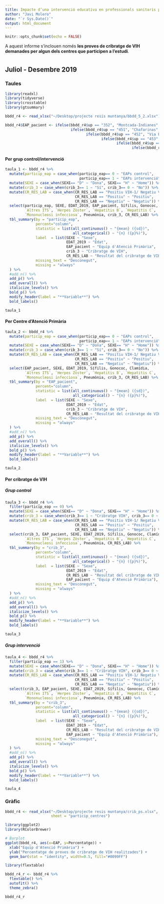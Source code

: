 ```yaml
---
title: Impacte d’una intervenció educativa en professionals sanitaris per millorar el cribratge de VIH en Atenció Primària. Informe de resultats.
author: "Javi Molero"
date: "`r Sys.Date()`"
output: html_document
---
```


```r
knitr::opts_chunk$set(echo = FALSE)
```

A aquest informe s'inclouen només **les proves de cribratge de VIH demanades per algun dels centres que participen a l'estudi**.

# {.tabset}

## Juliol - Desembre 2019 {.tabset}

### Taules {.tabset}

```r
library(readxl)
library(tidyverse)
library(crosstable)
library(gtsummary)

bbdd_r4 <- read_xlsx("~/Desktop/projecte resis muntanya/bbdd_5_2.xlsx")

bbdd_r4$EAP_pacient <- ifelse(bbdd_r4$up == "352", "Montcada-Indianes",
                              ifelse(bbdd_r4$up == "451", "Chafarinas",
                                     ifelse(bbdd_r4$up == "452", "Via Barcino",
                                            ifelse(bbdd_r4$up == "453", "Bon Pastor",
                                                   ifelse(bbdd_r4$up == "448", "El Carmel",
                                                          ifelse(bbdd_r4$up == "449", "Roquetes", NA))))))
```

#### Per grup control/intervenció

```r
taula_1 <- bbdd_r4 %>% 
  mutate(particip_eap = case_when(particip_eap== 0 ~ "EAPs control",
                                  particip_eap== 1 ~ "EAPs intervenció")) %>% 
  mutate(SEXE = case_when(SEXE== "D" ~ "Dona", SEXE== "H" ~ "Home")) %>% 
  mutate(crib_3 = case_when(crib_3== 1 ~ "Sí", crib_3== 0 ~ "No")) %>% 
  mutate(CR_RES_LAB = case_when(CR_RES_LAB == "Positiu VIH-1/ Negatiu VIH-2" ~ "Positiu",
                                CR_RES_LAB == "Positiu" ~ "Positiu",
                                CR_RES_LAB == "Negatiu" ~ "Negatiu")) %>%
  select(particip_eap, SEXE, EDAT_2019, EAP_pacient, Sífilis, Gonococ, Clamídia,
         `Altres ITS`, `Herpes Zòster`, `Hepatitis B`, `Hepatitis C`,
         `Mononucleosi infecciosa`, Pneumònia, crib_3, CR_RES_LAB) %>%
  tbl_summary(by = "particip_eap",
              percent="column",
              statistic = list(all_continuous() ~ "{mean} ({sd})",        
                               all_categorical() ~ "{n} ({p}%)"),
              label  = list(SEXE ~ "Sexe",
                            EDAT_2019 ~ "Edat",
                            EAP_pacient ~ "Equip d'Atenció Primària",
                            crib_3 ~ "Cribratge de VIH",
                            CR_RES_LAB ~ "Resultat del cribratge de VIH"),
              missing_text = "Desconegut",
              missing = "always"
  ) %>% 
  #add_n() %>% 
  add_p() %>%
  add_overall() %>% 
  italicize_levels() %>% 
  bold_p() %>% 
  modify_header(label = "**Variable**") %>% 
  bold_labels()

taula_1
```

#### Per Centre d'Atenció Primària

```r
taula_2 <- bbdd_r4 %>% 
  mutate(particip_eap = case_when(particip_eap== 0 ~ "EAPs control",
                                  particip_eap== 1 ~ "EAPs intervenció")) %>% 
  mutate(SEXE = case_when(SEXE== "D" ~ "Dona", SEXE== "H" ~ "Home")) %>% 
  mutate(crib_3 = case_when(crib_3== 1 ~ "Sí", crib_3== 0 ~ "No")) %>% 
  mutate(CR_RES_LAB = case_when(CR_RES_LAB == "Positiu VIH-1/ Negatiu VIH-2" ~ "Positiu",
                                CR_RES_LAB == "Positiu" ~ "Positiu",
                                CR_RES_LAB == "Negatiu" ~ "Negatiu")) %>%
  select(EAP_pacient, SEXE, EDAT_2019, Sífilis, Gonococ, Clamídia,
         `Altres ITS`, `Herpes Zòster`, `Hepatitis B`, `Hepatitis C`,
         `Mononucleosi infecciosa`, Pneumònia, crib_3, CR_RES_LAB) %>%
  tbl_summary(by = "EAP_pacient",
              percent="column",
              statistic = list(all_continuous() ~ "{mean} ({sd})",        
                               all_categorical() ~ "{n} ({p}%)"),
              label  = list(SEXE ~ "Sexe",
                            EDAT_2019 ~ "Edat",
                            crib_3 ~ "Cribratge de VIH",
                            CR_RES_LAB ~ "Resultat del cribratge de VIH"),
              missing_text = "Desconegut",
              missing = "always"
  ) %>% 
  #add_n() %>% 
  add_p() %>%
  add_overall() %>% 
  italicize_levels() %>% 
  bold_p() %>% 
  modify_header(label = "**Variable**") %>% 
  bold_labels()

taula_2
```

#### Per cribratge de VIH {.tabset}

##### Grup control

```r
taula_3 <- bbdd_r4 %>% 
  filter(particip_eap == 0) %>% 
  mutate(SEXE = case_when(SEXE== "D" ~ "Dona", SEXE== "H" ~ "Home")) %>% 
  mutate(crib_3 = case_when(crib_3== 1 ~ "Cribratge VIH", crib_3== 0 ~ "No cribratge VIH")) %>% 
  mutate(CR_RES_LAB = case_when(CR_RES_LAB == "Positiu VIH-1/ Negatiu VIH-2" ~ "Positiu",
                                CR_RES_LAB == "Positiu" ~ "Positiu",
                                CR_RES_LAB == "Negatiu" ~ "Negatiu")) %>%
  select(crib_3, EAP_pacient, SEXE, EDAT_2019, Sífilis, Gonococ, Clamídia,
         `Altres ITS`, `Herpes Zòster`, `Hepatitis B`, `Hepatitis C`,
         `Mononucleosi infecciosa`, Pneumònia, CR_RES_LAB) %>%
  tbl_summary(by = "crib_3",
              percent="column",
              statistic = list(all_continuous() ~ "{mean} ({sd})",        
                               all_categorical() ~ "{n} ({p}%)"),
              label  = list(SEXE ~ "Sexe",
                            EDAT_2019 ~ "Edat",
                            CR_RES_LAB ~ "Resultat del cribratge de VIH",
                            EAP_pacient ~ "Equip d'Atenció Primària"),
              missing_text = "Desconegut",
              missing = "always"
  ) %>% 
  #add_n() %>% 
  add_p() %>%
  add_overall() %>% 
  italicize_levels() %>% 
  bold_p() %>% 
  modify_header(label = "**Variable**") %>% 
  bold_labels()

taula_3
```

##### Grup intervenció

```r
taula_4 <- bbdd_r4 %>% 
  filter(particip_eap == 1) %>% 
  mutate(SEXE = case_when(SEXE== "D" ~ "Dona", SEXE== "H" ~ "Home")) %>% 
  mutate(crib_3 = case_when(crib_3== 1 ~ "Cribratge VIH", crib_3== 0 ~ "No cribratge VIH")) %>% 
  mutate(CR_RES_LAB = case_when(CR_RES_LAB == "Positiu VIH-1/ Negatiu VIH-2" ~ "Positiu",
                                CR_RES_LAB == "Positiu" ~ "Positiu",
                                CR_RES_LAB == "Negatiu" ~ "Negatiu")) %>%
  select(crib_3, EAP_pacient, SEXE, EDAT_2019, Sífilis, Gonococ, Clamídia,
         `Altres ITS`, `Herpes Zòster`, `Hepatitis B`, `Hepatitis C`,
         `Mononucleosi infecciosa`, Pneumònia, CR_RES_LAB) %>%
  tbl_summary(by = "crib_3",
              percent="column",
              statistic = list(all_continuous() ~ "{mean} ({sd})",        
                               all_categorical() ~ "{n} ({p}%)"),
              label  = list(SEXE ~ "Sexe",
                            EDAT_2019 ~ "Edat",
                            CR_RES_LAB ~ "Resultat del cribratge de VIH",
                            EAP_pacient ~ "Equip d'Atenció Primària"),
              missing_text = "Desconegut",
              missing = "always"
  ) %>% 
  #add_n() %>% 
  add_p() %>%
  add_overall() %>% 
  italicize_levels() %>% 
  bold_p() %>% 
  modify_header(label = "**Variable**") %>% 
  bold_labels()

taula_4
```

### Gràfic

```r

bbdd_r4 <- read_xlsx("~/Desktop/projecte resis muntanya/crib_ps.xlsx",
                     sheet = "particip_centres")

library(ggplot2)
library(RColorBrewer)

# Barplot
ggplot(bbdd_r4, aes(x=EAP, y=Percentatge)) + 
  xlab("Equip d'Atenció Primària") +
  ylab("Percentatge de proves de cribratge de VIH realitzades") + 
  geom_bar(stat = "identity", width=0.5, fill="#0099FF")
```

```r

library(flextable)

bbdd_r4_r <- bbdd_r4 %>% 
  flextable() %>% 
  autofit() %>% 
  theme_zebra()

bbdd_r4_r
```

